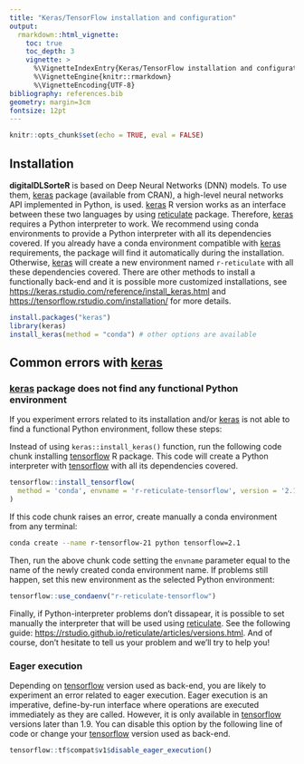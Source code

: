 ```yaml
---
title: "Keras/TensorFlow installation and configuration"
output: 
  rmarkdown::html_vignette:
    toc: true
    toc_depth: 3
    vignette: >
      %\VignetteIndexEntry{Keras/TensorFlow installation and configuration}
      %\VignetteEngine{knitr::rmarkdown}
      %\VignetteEncoding{UTF-8}
bibliography: references.bib
geometry: margin=3cm
fontsize: 12pt
---
```


```r
knitr::opts_chunk$set(echo = TRUE, eval = FALSE)
```

## Installation

**digitalDLSorteR** is based on Deep Neural Networks (DNN) models. To use them, [keras](https://cran.r-project.org/web/packages/keras/index.html) package (available from CRAN), a high-level neural networks API implemented in Python, is used. [keras](https://cran.r-project.org/web/packages/keras/index.html) R version works as an interface between these two languages by using [reticulate](https://cran.r-project.org/web/packages/reticulate/index.html) package. Therefore, [keras](https://cran.r-project.org/web/packages/keras/index.html) requires a Python interpreter to work. We recommend using conda environments to provide a Python interpreter with all its dependencies covered. If you already have a conda environment compatible with [keras](https://cran.r-project.org/web/packages/keras/index.html) requirements, the package will find it automatically during the installation. Otherwise, [keras](https://cran.r-project.org/web/packages/keras/index.html) will create a new environment named `r-reticulate` with all these dependencies covered. There are other methods to install a functionally back-end and it is possible more customized installations, see <https://keras.rstudio.com/reference/install_keras.html> and <https://tensorflow.rstudio.com/installation/> for more details.

```r
install.packages("keras")
library(keras)
install_keras(method = "conda") # other options are available
```


## Common errors with [keras](https://cran.r-project.org/web/packages/keras/index.html)

### [keras](https://cran.r-project.org/web/packages/keras/index.html) package does not find any functional Python environment

If you experiment errors related to its installation and/or [keras](https://cran.r-project.org/web/packages/keras/index.html) is not able to find a functional Python environment, follow these steps:

Instead of using `keras::install_keras()` function, run the following code chunk installing [tensorflow](https://cran.r-project.org/web/packages/tensorflow/index.html) R package. This code will create a Python interpreter with [tensorflow](https://cran.r-project.org/web/packages/tensorflow/index.html) with all its dependencies covered.

```r
tensorflow::install_tensorflow(
  method = 'conda', envname = 'r-reticulate-tensorflow', version = '2.1.0-cpu'
)
```

If this code chunk raises an error, create manually a conda environment from any terminal:

```bash
conda create --name r-tensorflow-21 python tensorflow=2.1
```

Then, run the above chunk code setting the `envname` parameter equal to the name of the newly created conda environment name. If problems still happen, set this new environment as the selected Python environment:

```r
tensorflow::use_condaenv("r-reticulate-tensorflow")
```

Finally, if Python-interpreter problems don't dissapear, it is possible to set manually the interpreter that will be used using [reticulate](https://cran.r-project.org/web/packages/reticulate/index.html). See the following guide: <https://rstudio.github.io/reticulate/articles/versions.html>. And of course, don't hesitate to tell us your problem and we'll try to help you!

### Eager execution

Depending on [tensorflow](https://cran.r-project.org/web/packages/tensorflow/index.html) version used as back-end, you are likely to experiment an error related to eager execution. Eager execution is an imperative, define-by-run interface where operations are executed immediately as they are called. However, it is only available in [tensorflow](https://cran.r-project.org/web/packages/tensorflow/index.html) versions later than 1.9. You can disable this option by the following line of code or change your [tensorflow](https://cran.r-project.org/web/packages/tensorflow/index.html) version used as back-end.

```r
tensorflow::tf$compat$v1$disable_eager_execution()
```
